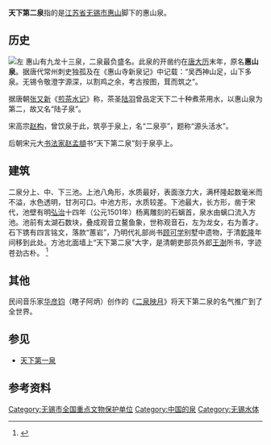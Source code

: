 {{coord|31.58119|120.26518|display=title}}
{{文物保护单位
| 级别 = 全国
| 图片 = [[File:No_2_Spring_In_China.jpg|250px]]
| 名称 = 天下第二泉庭院及石刻
| 编号 = 6-821
| 分类 = 古建筑
| 时代 = [[唐|唐]]至[[清|清]]
| 所在 = [[江苏省|江苏省]][[无锡市|无锡市]]
| 登录 = 2006年
| Cat = 无锡市全国重点文物保护单位
}}

'''天下第二泉'''指的是[[江苏省|江苏省]][[无锡市|无锡市]][[惠山_(无锡市)|惠山]]脚下的惠山泉。

== 历史 ==
[[File:天下第二泉的碑刻.jpg|左]]
惠山有九龙十三泉，二泉最负盛名。此泉的开凿约在[[唐朝|唐]][[大历|大历]]末年，原名'''惠山泉'''。据唐代常州刺史独孤及在《惠山寺新泉记》中记载：“吴西神山足，山下多泉。无锡令敬澄字源深，以割鸡之余，考古按图，茸而筑之”。

据唐朝[[张又新|张又新]]《[[煎茶水记|煎茶水记]]》称，茶圣[[陆羽|陆羽]]曾品定天下二十种煮茶用水，以惠山泉为第二，故又名“陆子泉”。

宋高宗[[赵构|赵构]]，曾饮泉于此，筑亭于泉上，名“二泉亭”，题称“源头活水”。

后朝宋元大[[书法家|书法家]][[赵孟頫|赵孟頫]]书“天下第二泉”刻于泉亭上。

== 建筑 ==

二泉分上、中、下三池。上池八角形，水质最好，表面涨力大，满杯隆起数毫米而不溢，水色透明，甘冽可口。中池方形，水质较差。下池最大，长方形，凿于宋代，池壁有明[[弘治|弘治]]十四年（公元1501年）杨离雕刻的石螭首，泉水由螭口流入方池。池前有太湖石数块，叠成观音立鳌鱼象，世称观音石，左为龙女，右为善才。石下镌有四言铭文，落款“蕙岩”，乃明代礼部尚书[[顾可学|顾可学]]别墅中遗物，于清[[乾隆|乾隆]]年间移到此处。方池北面墙上“天下第二泉”大字，是清朝吏部员外郎[[王澍_(书法家)|王澍]]所书，字迹苍劲古朴。 <ref>{{cite web|title=最忆江南(11)——寺庙·无锡惠山寺|url=http://travel.synyan.net/2008/最忆江南11——寺庙·无锡惠山寺/|accessdate=2008-10-26|author=synyan|date=2008-10-17|archiveurl=https://web.archive.org/web/20110401030031/http://travel.synyan.net/2008/%E6%9C%80%E5%BF%86%E6%B1%9F%E5%8D%9711%E2%80%94%E2%80%94%E5%AF%BA%E5%BA%99%C2%B7%E6%97%A0%E9%94%A1%E6%83%A0%E5%B1%B1%E5%AF%BA/|archivedate=2011-04-01|dead-url=yes}}</ref>

== 其他 ==

民间音乐家[[阿炳|华彦钧]]（瞎子阿炳）创作的《[[二泉映月|二泉映月]]》将天下第二泉的名气推广到了全世界。

==参见==
* [[天下第一泉|天下第一泉]]

== 参考资料 ==
{{reflist}}

{{江苏全国重点文物保护单位|nocat}}
[[Category:无锡市全国重点文物保护单位|Category:无锡市全国重点文物保护单位]]
[[Category:中国的泉|Category:中国的泉]]
[[Category:无锡水体|Category:无锡水体]]